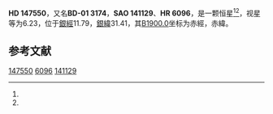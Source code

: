 {{Starbox begin
| name = HD 147550
}}
{{Starbox observe
| epoch = [[J2000.0|J2000.0]]
| constell = {{星座名待查}}<ref name=SIMBAD>{{cite web
 | url=http://simbad.u-strasbg.fr/simbad/sim-id?Ident=HR+6096
 | title=Pulsating variable Star
 | publisher=Centre de Données astronomiques de Strasbourg
 | work=SIMBAD
 | accessdate=2012-07-13
 | archive-date=2016-03-18
 | archive-url=https://web.archive.org/web/20160318234527/http://simbad.u-strasbg.fr/simbad/sim-id?Ident=HR+6096
 | dead-url=no
 }}</ref><ref name=DATA>{{cite web
 | url=http://vizier.u-strasbg.fr/viz-bin/VizieR-5?-out.add=.&-source=5050&-corr=PK=HR&-out.max=9999&HR=6096
 | title=VizieR Detailed Page
 | accessdate=2012-07-13
 | archive-url=https://web.archive.org/web/20160304204350/http://vizier.u-strasbg.fr/viz-bin/VizieR-5?-out.add=.&-source=5050&-corr=PK=HR&-out.max=9999&HR=6096
 | archive-date=2016-03-04
 | dead-url=yes
 }}</ref>
| 星官 = 
| ra = {{RA|16|22|38.9}}<ref name=SIMBAD /><ref name=DATA />
| dec = {{DEC|-2|4|47}}<ref name=SIMBAD /><ref name=DATA />
| appmag_v = 6.23<ref name=SIMBAD /><ref name=DATA />
}}
{{Starbox character
| class = B9V<ref name=SIMBAD /><ref name=DATA />
| b-v = 0.07<ref name=SIMBAD /><ref name=DATA />
| u-b = -0.02<ref name=SIMBAD /><ref name=DATA />
| r-i = <ref name=SIMBAD /><ref name=DATA />
| variable = 
}}
{{Starbox astrometry
| radial_v = -0.02
| prop_mo_ra = -16
| parallax = 
| p_error = 
}}
{{Starbox catalog
| names =BD-01 3174，[[SAO星表|SAO]] 141129，[[HD星表|HD]] 147550，[[HR星表|HR]] 6096}}
{{Starbox reference |Simbad=HR+6096}}
{{Starbox end}}

'''HD 147550'''，又名'''BD-01 3174'''，'''SAO 141129'''、'''HR 6096'''，是一颗恒星<ref name=SIMBAD /><ref name=DATA />，视星等为6.23，位于[[銀道座標系|銀經]]11.79，[[銀道座標系|銀緯]]31.41，其[[B1900.0|B1900.0]]坐标为赤經{{RA|16|17|27.4}}，赤緯{{DEC|-1|31.41|40}}。

== 参考文献 ==
{{reflist}}

{{star-stub}}

[[Category:HD和HDE天體|147550]]
[[Category:HR天體|6096]]
[[Category:SAO天體|141129]]